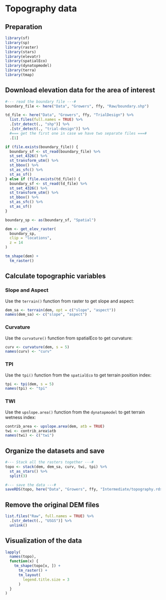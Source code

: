 # Topography data

## Preparation

```r
library(sf)
library(sp)
library(raster)
library(stars)
library(elevatr)
library(spatialEco)
library(dynatopmodel)
library(terra)
library(tmap)
```

## Download elevation data for the area of interest

```r
#--- read the boundary file ---#
boundary_file <- here("Data", "Growers", ffy, "Raw/boundary.shp") 

td_file <- here("Data", "Growers", ffy, "TrialDesign") %>% 
  list.files(full.names = TRUE) %>% 
  .[str_detect(., "shp")] %>% 
  .[str_detect(., "trial-design")] %>% 
  #=== get the first one in case we have two separate files ===#
  .[1]

if (file.exists(boundary_file)) {
  boundary_sf <- st_read(boundary_file) %>%
  st_set_4326() %>%
  st_transform_utm() %>%
  st_bbox() %>%
  st_as_sfc() %>%
  st_as_sf()
} else if (file.exists(td_file)) {
  boundary_sf <- st_read(td_file) %>%
  st_set_4326() %>%
  st_transform_utm() %>%
  st_bbox() %>%
  st_as_sfc() %>%
  st_as_sf()
}

boundary_sp <- as(boundary_sf, "Spatial")

dem <- get_elev_raster(
  boundary_sp,
  clip = "locations",
  z = 14
)

```

```r
tm_shape(dem) +
  tm_raster()
```

## Calculate topographic variables

### Slope and Aspect
Use the `terrain()` function from raster to get slope and aspect:

```r
dem_sa <- terrain(dem, opt = c("slope", "aspect"))
names(dem_sa) <- c("slope", "aspect")
```

### Curvature

Use the `curvature()` function from spatialEco to get curvature:

```r
curv <- curvature(dem, s = 5)
names(curv) <- "curv"
```

### TPI

Use the `tpi()` function from the `spatialEco` to get terrain position index:

```r
tpi <- tpi(dem, s = 5)
names(tpi) <- "tpi"
```

### TWI

Use the `upslope.area()` function from the `dynatopmodel` to get terrain wetness index:

```r
contrib_area <- upslope.area(dem, atb = TRUE)
twi <- contrib_area$atb
names(twi) <- c("twi")
```

## Organize the datasets and save

```r
#--- Stack all the rasters together ---#
topo <- stack(dem, dem_sa, curv, twi, tpi) %>%
  st_as_stars() %>%
  split(3)

#--- save the data ---#
saveRDS(topo, here("Data", "Growers", ffy, "Intermediate/topography.rds"))
```

## Remove the original DEM files

```r
list.files("Raw", full.names = TRUE) %>%
  .[str_detect(., "USGS")] %>%
  unlink()
```

## Visualization of the data

```r
lapply(
  names(topo),
  function(x) {
    tm_shape(topo[x, ]) +
      tm_raster() +
      tm_layout(
        legend.title.size = 3
      )
  }
)
```


